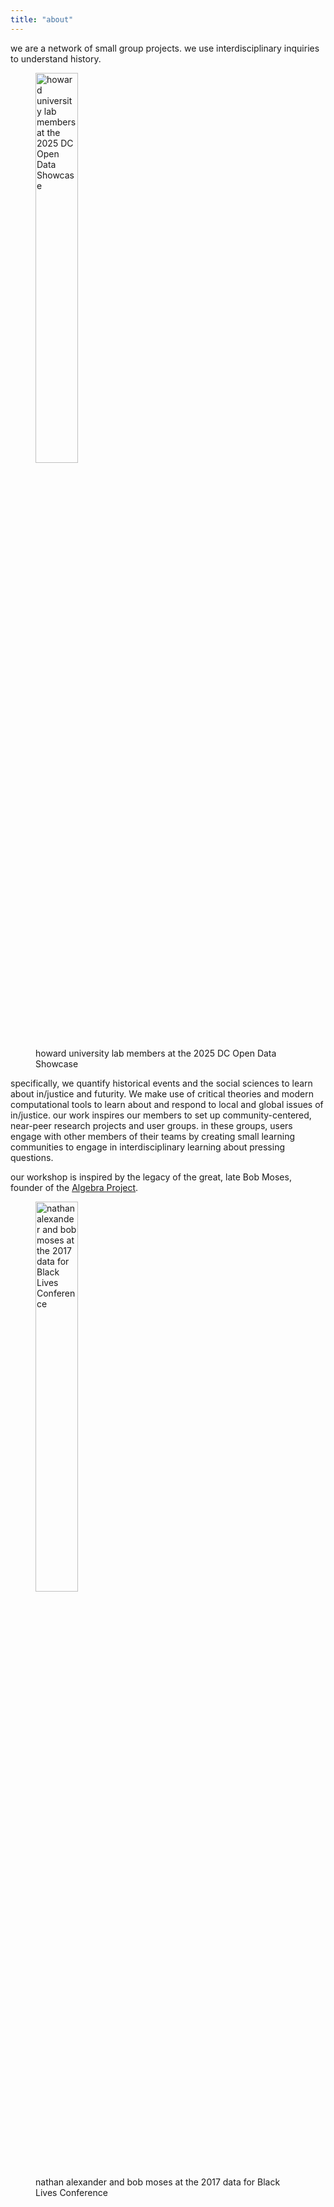 ```yaml
---
title: "about"
---
```


we are a network of small group projects. we use interdisciplinary inquiries to understand history.

![howard university lab members at the 2025 DC Open Data Showcase](/img/events/dc-open-data.jpeg){width=40%}


specifically, we quantify historical events and the social sciences to learn about in/justice and futurity. We make use of critical theories and modern computational tools to learn about and respond to local and global issues of in/justice. our work inspires our members to set up community-centered, near-peer research projects and user groups. in these groups, users engage with other members of their teams by creating small learning communities to engage in interdisciplinary learning about pressing questions.

our workshop is inspired by the legacy of the great, late Bob Moses, founder of the [Algebra Project](https://www.algebra.org){target="_blank"}.

![nathan alexander and bob moses at the 2017 data for Black Lives Conference](/img/historical-figs/nathan-bob.jpg){width=40%}